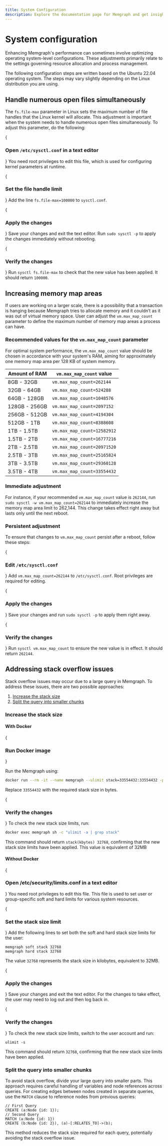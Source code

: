 ```yaml
---
title: System Configuration
description: Explore the documentation page for Memgraph and get insights into system configuration options.
---
```



# System configuration

Enhancing Memgraph's performance can sometimes involve optimizing operating
system-level configurations. These adjustments primarily relate to the settings
governing resource allocation and process management.

The following configuration steps are written based on the Ubuntu 22.04 operating system. 
The steps may vary slightly depending on the Linux distribution you are using. 

## Handle numerous open files simultaneously

The `fs.file-max` parameter in Linux sets the maximum number of file handles
that the Linux kernel will allocate. This adjustment is important when the
system needs to handle numerous open files simultaneously. To adjust this
parameter, do the following:

<Steps>

{<h3 className="custom-header">Open `/etc/sysctl.conf` in a text editor</h3>}
You need root privileges to
edit this file, which is used for configuring kernel parameters at runtime.


{<h3 className="custom-header">Set the file handle limit</h3>}
Add the line `fs.file-max=100000` to
`sysctl.conf`. 

{<h3 className="custom-header">Apply the changes</h3>}
Save your changes and exit the text editor. Run
`sudo sysctl -p` to apply the changes immediately without rebooting.

{<h3 className="custom-header">Verify the changes</h3>}
Run `sysctl fs.file-max` to check that the new
value has been applied. It should return `100000`.

</Steps>

## Increasing memory map areas

If users are working on a larger scale, there is a possibility that a
transaction is hanging because Memgraph tries to allocate memory and it couldn’t
as it was out of virtual memory space. User can adjust the `vm.max_map_count`
parameter to define the maximum number of memory map areas a process can have. 

### Recommended values for the `vm.max_map_count` parameter

For optimal system performance, the `vm.max_map_count` value should be chosen in
accordance with your system's RAM, aiming for approximately one memory map area
per 128 KB of system memory.

| Amount of RAM | `vm.max_map_count` value |
|---------------|-------------------------|
| 8GB - 32GB    | `vm.max_map_count=262144`|
| 32GB - 64GB   | `vm.max_map_count=524288`|
| 64GB - 128GB  | `vm.max_map_count=1048576`|
| 128GB - 256GB | `vm.max_map_count=2097152`|
| 256GB - 512GB | `vm.max_map_count=4194304`|
| 512GB - 1TB   | `vm.max_map_count=8388608`|
| 1TB - 1.5TB   | `vm.max_map_count=12582912`|
| 1.5TB - 2TB   | `vm.max_map_count=16777216`|
| 2TB - 2.5TB   | `vm.max_map_count=20971520`|
| 2.5TB - 3TB   | `vm.max_map_count=25165824`|
| 3TB - 3.5TB   | `vm.max_map_count=29360128`|
| 3.5TB - 4TB   | `vm.max_map_count=33554432`|

### Immediate adjustment

For instance, if your recommended `vm.max_map_count` value is `262144`, run
`sudo sysctl -w vm.max_map_count=262144` to immediately increase the memory map
area limit to 262,144. This change takes effect right away but lasts only until
the next reboot.

### Persistent adjustment

To ensure that changes to `vm.max_map_count` persist after a reboot, follow these steps:

<Steps>

{<h3 className="custom-header">Edit `/etc/sysctl.conf`</h3>}
Add `vm.max_map_count=262144` to
`/etc/sysctl.conf`. Root privileges are required for editing.

{<h3 className="custom-header">Apply the changes</h3>}
Save your changes and run `sudo sysctl -p` to apply
them right away.

{<h3 className="custom-header">Verify the changes</h3>}
Run `sysctl vm.max_map_count` to ensure the new
value is in effect. It should return `262144`.

</Steps>

## Addressing stack overflow issues

Stack overflow issues may occur due to a large query in Memgraph. To address
these issues, there are two possible approaches:

1. [Increase the stack size](#increase-the-stack-size)
2. [Split the query into smaller chunks](#split-the-query-into-smaller-chunks)

### Increase the stack size

#### With Docker

<Steps>
{<h3 className="custom-header">Run Docker image</h3>}

Run the Memgraph using:

```bash
docker run --rm -it --name memgraph --ulimit stack=33554432:33554432 -p 7687:7687 -p 7444:7444 memgraph/memgraph
```
Replace `33554432` with the required stack size in bytes.

{<h3 className="custom-header">Verify the changes</h3>}
To check the new stack size limits, run:

```bash
docker exec memgraph sh -c "ulimit -a | grep stack"
```

This command should return `stack(kbytes) 32768`, confirming that the new stack size limits
have been applied. This value is equivalent of 32MB


</Steps>

#### Without Docker

<Steps>

{<h3 className="custom-header">Open /etc/security/limits.conf in a text editor</h3>}
You need root privileges to edit this file. This file is used to set user or
group-specific soft and hard limits for various system resources.

{<h3 className="custom-header">Set the stack size limit</h3>}
Add the following lines to set both the soft and hard stack size limits for the
user:

```
memgraph soft stack 32768
memgraph hard stack 32768
```

The value `32768` represents the stack size in kilobytes, equivalent to 32MB.

{<h3 className="custom-header">Apply the changes</h3>}
Save your changes and exit the text editor. For the changes to take effect, the
user may need to log out and then log back in.

{<h3 className="custom-header">Verify the changes</h3>}
To check the new stack size limits, switch to the user account and run:

```
ulimit -s
```

This command should return `32768`, confirming that the new stack size limits
have been applied.

</Steps>

### Split the query into smaller chunks

To avoid stack overflow, divide your large query into smaller parts. This
approach requires careful handling of variables and node references across
queries. For creating edges between nodes created in separate queries, use the
`MATCH` clause to reference nodes from previous queries:

```cypher
// First Query
CREATE (a:Node {id: 1});
// Second Query
MATCH (a:Node {id: 1})
CREATE (b:Node {id: 2}), (a)-[:RELATES_TO]->(b);
```
This method reduces the stack size required for each query, potentially avoiding
the stack overflow issue.

